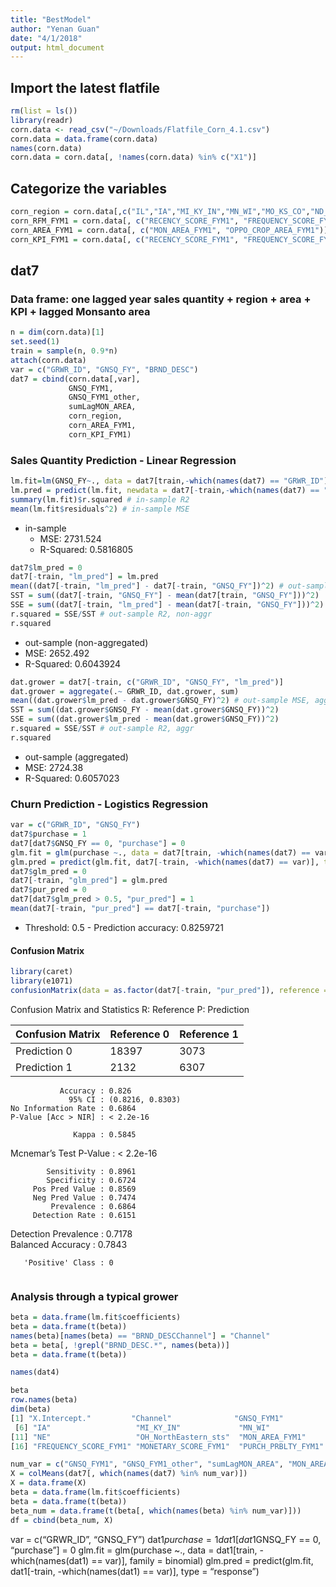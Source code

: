```yaml
---
title: "BestModel"
author: "Yenan Guan"
date: "4/1/2018"
output: html_document
---
```

## Import the latest flatfile
```r
rm(list = ls())
library(readr)
corn.data <- read_csv("~/Downloads/Flatfile_Corn_4.1.csv")
corn.data = data.frame(corn.data)
names(corn.data)
corn.data = corn.data[, !names(corn.data) %in% c("X1")]
```

## Categorize the variables
```r
corn_region = corn.data[,c("IL","IA","MI_KY_IN","MN_WI","MO_KS_CO","ND_SD","NE","OH_NorthEastern_sts","Unknown")]
corn_RFM_FYM1 = corn.data[, c("RECENCY_SCORE_FYM1", "FREQUENCY_SCORE_FYM1", "MONETARY_SCORE_FYM1")]
corn_AREA_FYM1 = corn.data[, c("MON_AREA_FYM1", "OPPO_CROP_AREA_FYM1")]
corn_KPI_FYM1 = corn.data[, c("RECENCY_SCORE_FYM1", "FREQUENCY_SCORE_FYM1", "MONETARY_SCORE_FYM1", "PURCH_PRBLTY_FYM1")]
```

## dat7
### Data frame: one lagged year sales quantity + region + area + KPI + lagged Monsanto area
```r
n = dim(corn.data)[1]
set.seed(1)
train = sample(n, 0.9*n)
attach(corn.data)
var = c("GRWR_ID", "GNSQ_FY", "BRND_DESC")
dat7 = cbind(corn.data[,var], 
             GNSQ_FYM1,
             GNSQ_FYM1_other,
             sumLagMON_AREA,
             corn_region,
             corn_AREA_FYM1,
             corn_KPI_FYM1)
```

### Sales Quantity Prediction - Linear Regression
```r
lm.fit=lm(GNSQ_FY~., data = dat7[train,-which(names(dat7) == "GRWR_ID")])
lm.pred = predict(lm.fit, newdata = dat7[-train,-which(names(dat7) == "GRWR_ID")])
summary(lm.fit)$r.squared # in-sample R2
mean(lm.fit$residuals^2) # in-sample MSE
```
* in-sample
    + MSE: 2731.524
    + R-Squared: 0.5816805

```r
dat7$lm_pred = 0
dat7[-train, "lm_pred"] = lm.pred
mean((dat7[-train, "lm_pred"] - dat7[-train, "GNSQ_FY"])^2) # out-sample MSE, non-aggr
SST = sum((dat7[-train, "GNSQ_FY"] - mean(dat7[train, "GNSQ_FY"]))^2)
SSE = sum((dat7[-train, "lm_pred"] - mean(dat7[-train, "GNSQ_FY"]))^2)
r.squared = SSE/SST # out-sample R2, non-aggr
r.squared 
```
* out-sample (non-aggregated)
+ MSE: 2652.492
+ R-Squared: 0.6043924

```r
dat.grower = dat7[-train, c("GRWR_ID", "GNSQ_FY", "lm_pred")]
dat.grower = aggregate(.~ GRWR_ID, dat.grower, sum)
mean((dat.grower$lm_pred - dat.grower$GNSQ_FY)^2) # out-sample MSE, aggr
SST = sum((dat.grower$GNSQ_FY - mean(dat.grower$GNSQ_FY))^2)
SSE = sum((dat.grower$lm_pred - mean(dat.grower$GNSQ_FY))^2)
r.squared = SSE/SST # out-sample R2, aggr
r.squared 
```
* out-sample (aggregated)
+ MSE: 2724.38
+ R-Squared: 0.6057023

### Churn Prediction - Logistics Regression
```r
var = c("GRWR_ID", "GNSQ_FY")
dat7$purchase = 1
dat7[dat7$GNSQ_FY == 0, "purchase"] = 0
glm.fit = glm(purchase ~., data = dat7[train, -which(names(dat7) == var)], family = binomial)
glm.pred = predict(glm.fit, dat7[-train, -which(names(dat7) == var)], type = "response")
dat7$glm_pred = 0
dat7[-train, "glm_pred"] = glm.pred
dat7$pur_pred = 0
dat7[dat7$glm_pred > 0.5, "pur_pred"] = 1
mean(dat7[-train, "pur_pred"] == dat7[-train, "purchase"]) 
```
* Threshold: 0.5 - Prediction accuracy: 0.8259721

#### Confusion Matrix
```r
library(caret)
library(e1071)
confusionMatrix(data = as.factor(dat7[-train, "pur_pred"]), reference = as.factor(dat7[-train, "purchase"]))
```
Confusion Matrix and Statistics
R: Reference
P: Prediction

  Confusion Matrix  |   Reference 0   |   Reference 1
------------------- | --------------- | --------------
  Prediction 0      | 18397           | 3073
  Prediction 1      | 2132            | 6307
                                          
               Accuracy : 0.826           
                 95% CI : (0.8216, 0.8303)
    No Information Rate : 0.6864          
    P-Value [Acc > NIR] : < 2.2e-16       
                                          
                  Kappa : 0.5845          
 Mcnemar's Test P-Value : < 2.2e-16       
                                          
            Sensitivity : 0.8961          
            Specificity : 0.6724          
         Pos Pred Value : 0.8569          
         Neg Pred Value : 0.7474          
             Prevalence : 0.6864          
         Detection Rate : 0.6151          
   Detection Prevalence : 0.7178          
      Balanced Accuracy : 0.7843          
                                          
       'Positive' Class : 0               
       
### Analysis through a typical grower
```r
beta = data.frame(lm.fit$coefficients)
beta = data.frame(t(beta))
names(beta)[names(beta) == "BRND_DESCChannel"] = "Channel"
beta = beta[, !grepl("BRND_DESC.*", names(beta))]
beta = data.frame(t(beta))

names(dat4)

beta
row.names(beta)
dim(beta)
[1] "X.Intercept."         "Channel"              "GNSQ_FYM1"            "sumLagGNSQ"           "IL"                  
 [6] "IA"                   "MI_KY_IN"             "MN_WI"                "MO_KS_CO"             "ND_SD"               
[11] "NE"                   "OH_NorthEastern_sts"  "MON_AREA_FYM1"        "OPPO_CROP_AREA_FYM1"  "RECENCY_SCORE_FYM1"  
[16] "FREQUENCY_SCORE_FYM1" "MONETARY_SCORE_FYM1"  "PURCH_PRBLTY_FYM1"  

num_var = c("GNSQ_FYM1", "GNSQ_FYM1_other", "sumLagMON_AREA", "MON_AREA_FYM1", "OPPO_CROP_AREA_FYM1", "sumLagMON_AREA", "RECENCY_SCORE_FYM1", "FREQUENCY_SCORE_FYM1", "MONETARY_SCORE_FYM1", "PURCH_PRBLTY_FYM1")
X = colMeans(dat7[, which(names(dat7) %in% num_var)])
X = data.frame(X)
beta = data.frame(lm.fit$coefficients)
beta = data.frame(t(beta))
beta_num = data.frame(t(beta[, which(names(beta) %in% num_var)]))
df = cbind(beta_num, X)

```


var = c("GRWR_ID", "GNSQ_FY")
dat1$purchase = 1
dat1[dat1$GNSQ_FY == 0, "purchase"] = 0
glm.fit = glm(purchase ~., data = dat1[train, -which(names(dat1) == var)], family = binomial)
glm.pred = predict(glm.fit, dat1[-train, -which(names(dat1) == var)], type = "response")



